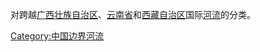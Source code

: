 {{Catnav|頁面分類|各種主題的頁面分類|依中国各省来作的分类|中国各省地理|西藏河流}}
{{Catnav|頁面分類|各種主題的頁面分類|依中国各省来作的分类|中国各省地理|云南河流}}
{{Catnav|頁面分類|各種主題的頁面分類|依中国各省来作的分类|中国各省地理|广西河流}}

对跨越[[广西壮族自治区|广西壮族自治区]]、[[云南省|云南省]]和[[西藏自治区|西藏自治区]]国际[[河流|河流]]的分类。

[[Category:中国边界河流|Category:中国边界河流]]
